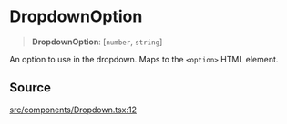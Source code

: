 # DropdownOption

<a id="undefined" name="undefined"></a>

> **DropdownOption**: [`number`, `string`]

An option to use in the dropdown. Maps to the `<option>` HTML element.

## Source

[src/components/Dropdown.tsx:12](https://github.com/gpbl/react-day-picker/blob/next/src/components/Dropdown.tsx#L12)
